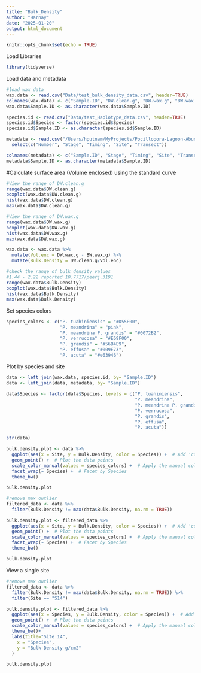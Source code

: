 ```yaml
---
title: "Bulk_Density"
author: "Harnay"
date: "2025-01-20"
output: html_document
---
```


```r
knitr::opts_chunk$set(echo = TRUE)
```

Load Libraries
```r
library(tidyverse)

```

Load data and metadata
```r
#load wax data
wax.data <- read.csv("Data/test_bulk_density_data.csv", header=TRUE)
colnames(wax.data) <- c("Sample.ID", "DW.clean.g", "DW.wax.g", "BW.wax.g", "Temperature.C", "Notes")
wax.data$Sample.ID <- as.character(wax.data$Sample.ID)

species.id <- read.csv("Data/test_Haplotype_data.csv", header=TRUE)
species.id$Species <- factor(species.id$Species)
species.id$Sample.ID <- as.character(species.id$Sample.ID)

metadata <- read.csv("/Users/hputnam/MyProjects/Pocillopora-Lagoon-Abundance/Data/POC_ID_RA_list.csv", header=TRUE) %>%
  select(c("Number", "Stage", "Timing", "Site", "Transect"))

colnames(metadata) <- c("Sample.ID", "Stage", "Timing", "Site", "Transect")
metadata$Sample.ID <- as.character(metadata$Sample.ID)

```

#Calculate surface area (Volume enclosed) using the standard curve
```r

#View the range of DW.clean.g
range(wax.data$DW.clean.g)
boxplot(wax.data$DW.clean.g)
hist(wax.data$DW.clean.g)
max(wax.data$DW.clean.g)

#View the range of DW.wax.g
range(wax.data$DW.wax.g)
boxplot(wax.data$DW.wax.g)
hist(wax.data$DW.wax.g)
max(wax.data$DW.wax.g)

wax.data <- wax.data %>%
  mutate(Vol.enc = DW.wax.g - BW.wax.g) %>%
  mutate(Bulk.Density = DW.clean.g/Vol.enc)

#check the range of bulk density values
#1.44 - 2.22 reported 10.7717/peerj.3191
range(wax.data$Bulk.Density)
boxplot(wax.data$Bulk.Density)
hist(wax.data$Bulk.Density)
max(wax.data$Bulk.Density)

```

Set species colors
```r

species_colors <- c("P. tuahiniensis" = "#D55E00",
                    "P. meandrina" = "pink",
                    "P. meandrina P. grandis" = "#0072B2",
                    "P. verrucosa" = "#E69F00",
                    "P. grandis" = "#56B4E9",
                    "P. effusa" = "#009E73",
                    "P. acuta" = "#e63946")

```

Plot by species and site
```r
data <- left_join(wax.data, species.id, by= "Sample.ID")
data <- left_join(data, metadata, by= "Sample.ID")

data$Species <- factor(data$Species, levels = c("P. tuahiniensis", 
                                                "P. meandrina", 
                                                "P. meandrina P. grandis", 
                                                "P. verrucosa", 
                                                "P. grandis", 
                                                "P. effusa", 
                                                "P. acuta"))

str(data)

bulk.density.plot <- data %>%
  ggplot(aes(x = Site, y = Bulk.Density, color = Species)) +  # Add 'color = Species' to map colors to the Species variable
  geom_point() +  # Plot the data points
  scale_color_manual(values = species_colors) +  # Apply the manual color scale
  facet_wrap(~ Species) +  # Facet by Species
  theme_bw()  

bulk.density.plot

```

```r

#remove max outlier
filtered_data <- data %>%
  filter(Bulk.Density != max(data$Bulk.Density, na.rm = TRUE))

bulk.density.plot <- filtered_data %>%
  ggplot(aes(x = Site, y = Bulk.Density, color = Species)) +  # Add 'color = Species' to map colors to the Species variable
  geom_point() +  # Plot the data points
  scale_color_manual(values = species_colors) +  # Apply the manual color scale
  facet_wrap(~ Species) +  # Facet by Species
  theme_bw()  

bulk.density.plot


```
View a single site
```r
#remove max outlier
filtered_data <- data %>%
  filter(Bulk.Density != max(data$Bulk.Density, na.rm = TRUE)) %>%
  filter(Site == "S14")

bulk.density.plot <- filtered_data %>%
  ggplot(aes(x = Species, y = Bulk.Density, color = Species)) +  # Add 'color = Species' to map colors to the Species variable
  geom_point() +  # Plot the data points
  scale_color_manual(values = species_colors) +  # Apply the manual color scale
  theme_bw()+
  labs(title="Site 14",
    x = "Species",
    y = "Bulk Density g/cm2"
  )

bulk.density.plot

```